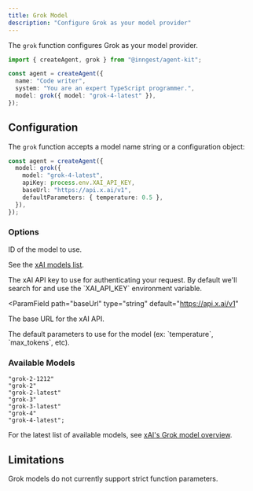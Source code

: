```yaml
---
title: Grok Model
description: "Configure Grok as your model provider"
---
```


The `grok` function configures Grok as your model provider.

```ts
import { createAgent, grok } from "@inngest/agent-kit";

const agent = createAgent({
  name: "Code writer",
  system: "You are an expert TypeScript programmer.",
  model: grok({ model: "grok-4-latest" }),
});
```


## Configuration

The `grok` function accepts a model name string or a configuration object:

```ts
const agent = createAgent({
  model: grok({
    model: "grok-4-latest",
    apiKey: process.env.XAI_API_KEY,
    baseUrl: "https://api.x.ai/v1",
    defaultParameters: { temperature: 0.5 },
  }),
});
```

### Options

<ParamField path="model" type="string" required>
  ID of the model to use.

  See the [xAI models list](https://docs.x.ai/docs/models).
</ParamField>

<ParamField path="apiKey" type="string">
  The xAI API key to use for authenticating your request. By default we'll
  search for and use the `XAI_API_KEY` environment variable.
</ParamField>

<ParamField
  path="baseUrl"
  type="string"
  default="https://api.x.ai/v1"
>
  The base URL for the xAI API.
</ParamField>

<ParamField path="defaultParameters" type="object">
  The default parameters to use for the model (ex: `temperature`, `max_tokens`,
  etc).
</ParamField>

### Available Models

```plaintext Gemini
"grok-2-1212"
"grok-2"
"grok-2-latest"
"grok-3"
"grok-3-latest"
"grok-4"
"grok-4-latest";
```

For the latest list of available models, see [xAI's Grok model overview](https://docs.x.ai/docs/models).

## Limitations

Grok models do not currently support strict function parameters.